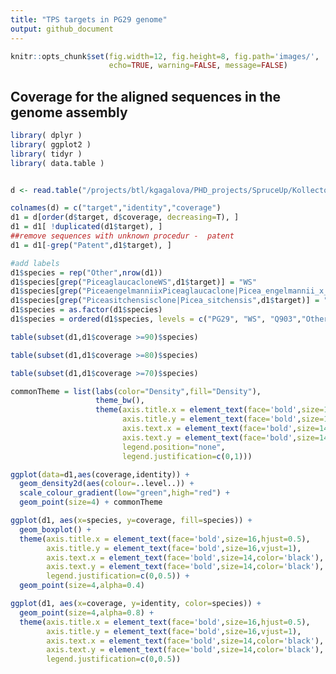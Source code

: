```yaml
---
title: "TPS targets in PG29 genome"
output: github_document
---
```


```r
knitr::opts_chunk$set(fig.width=12, fig.height=8, fig.path='images/',
                      echo=TRUE, warning=FALSE, message=FALSE)
```

## Coverage for the aligned sequences in the genome assembly

```r
library( dplyr )
library( ggplot2 )
library( tidyr )
library( data.table )


d <- read.table("/projects/btl/kgagalova/PHD_projects/SpruceUp/KollectorGeneReconstruction3species/ComparativeAnalysis_TPS/RunsPerformances/data/CovIdentity/PG29/CoverageIdentityTargetsCLEANED.txt", quote="\"")

colnames(d) = c("target","identity","coverage")
d1 = d[order(d$target, d$coverage, decreasing=T), ]
d1 = d1[ !duplicated(d1$target), ]
##remove sequences with unknown procedur -  patent
d1 = d1[-grep("Patent",d1$target), ]
```

```r
#add labels
d1$species = rep("Other",nrow(d1))
d1$species[grep("PiceaglaucacloneWS",d1$target)] = "WS"
d1$species[grep("PiceaengelmanniixPiceaglaucaclone|Picea_engelmannii_x_Picea_glauca_clone|_TSA:_Picea_glauca_|maker|snap",d1$target)] = "PG29"
d1$species[grep("Piceasitchensisclone|Picea_sitchensis",d1$target)] = "Q903"
d1$species = as.factor(d1$species)
d1$species = ordered(d1$species, levels = c("PG29", "WS", "Q903","Other"))

table(subset(d1,d1$coverage >=90)$species)

table(subset(d1,d1$coverage >=80)$species)

table(subset(d1,d1$coverage >=70)$species)

commonTheme = list(labs(color="Density",fill="Density"),
                   theme_bw(),
                   theme(axis.title.x = element_text(face='bold',size=16,hjust=0.5),
                         axis.title.y = element_text(face='bold',size=16,vjust=1),
                         axis.text.x = element_text(face='bold',size=14,color='black'),
                         axis.text.y = element_text(face='bold',size=14,color='black'),
                         legend.position="none",
                         legend.justification=c(0,1)))

ggplot(data=d1,aes(coverage,identity)) + 
  geom_density2d(aes(colour=..level..)) + 
  scale_colour_gradient(low="green",high="red") + 
  geom_point(size=4) + commonTheme
```

```r
ggplot(d1, aes(x=species, y=coverage, fill=species)) +
  geom_boxplot() + 
  theme(axis.title.x = element_text(face='bold',size=16,hjust=0.5),
        axis.title.y = element_text(face='bold',size=16,vjust=1),
        axis.text.x = element_text(face='bold',size=14,color='black'),
        axis.text.y = element_text(face='bold',size=14,color='black'),
        legend.justification=c(0,0.5)) +
  geom_point(size=4,alpha=0.4)
```

```r
ggplot(d1, aes(x=coverage, y=identity, color=species)) +
  geom_point(size=4,alpha=0.8) + 
  theme(axis.title.x = element_text(face='bold',size=16,hjust=0.5),
        axis.title.y = element_text(face='bold',size=16,vjust=1),
        axis.text.x = element_text(face='bold',size=14,color='black'),
        axis.text.y = element_text(face='bold',size=14,color='black'),
        legend.justification=c(0,0.5))
```